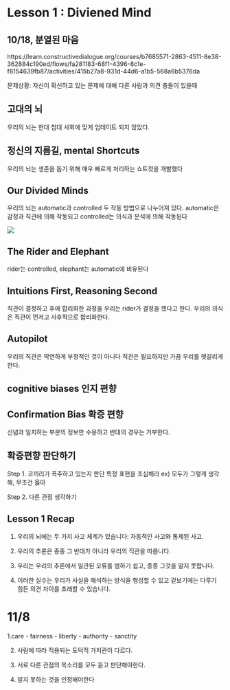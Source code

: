 # Lesson 1 : Diviened Mind

## 10/18, 분열된 마음

https://learn.constructivedialogue.org/courses/b7685571-2863-4511-8e38-362884c190ed/flows/fa281183-68f1-4396-8c1e-f8154639fb87/activities/415b27a8-931d-44d6-a1b5-568a6b5376da

문제상황: 자신이 확신하고 있는 문제에 대해 다른 사람과 의견 충돌이 있을때

## 고대의 뇌

우리의 뇌는 현대 첨대 사회에 맞게 업데이트 되지 않았다.

## 정신의 지름길, mental Shortcuts

우리의 뇌는 생존을 돕기 위해 매우 빠르게 처리하는 쇼트컷을 개발했다

## Our Divided Minds

우리의 뇌는 automatic과 controlled 두 작동 방법으로 나누어져 있다. automatic은 감정과 직관에 의해 작동되고 controlled는 의식과 분석에 의해 작동된다

![](images/%EC%BA%A1%EC%B2%98.JPG)

## The Rider and Elephant

rider는 controlled, elephant는 automatic에 비유된다

## Intuitions First, Reasoning Second

직관이 결정하고 후에 합리화한 과정을 우리는 rider가 결정을 했다고 한다. 우리의 의식은 직관이 먼저고 사후적으로 합리화한다.

## Autopilot

우리의 직관은 막연하게 부정적인 것이 아니다 직관은 필요하지만 가끔 우리를 헷갈리게 한다.

## cognitive biases 인지 편향

## Confirmation Bias 확증 편향

신념과 일치하는 부분의 정보만 수용하고 반대의 경우는 거부한다.

## 확증편향 판단하기

Step 1. 코끼리가 폭주하고 있는지 판단 특정 표현을 조심해라 ex) 모두가 그렇게 생각해, 무조건 옳아

Step 2. 다른 관점 생각하기

## Lesson 1 Recap

1.  우리의 뇌에는 두 가지 사고 체계가 있습니다: 자동적인 사고와 통제된 사고.

2.  우리의 추론은 종종 그 반대가 아니라 우리의 직관을 따릅니다.

3.  우리는 우리의 추론에서 일관된 오류를 범하기 쉽고, 종종 그것을 알지 못합니다.

4.  이러한 실수는 우리가 사실을 해석하는 방식을 형성할 수 있고 겉보기에는 다루기 힘든 의견 차이를 초래할 수 있습니다.

# 11/8

1.care - fairness - liberty - authority - sanctity

2.  사람에 따라 적용되는 도덕적 가치관이 다르다.

3.  서로 다른 관점의 목소리를 모두 듣고 판단해야한다.

4. 알지 못하는 것을 인정해야한다


